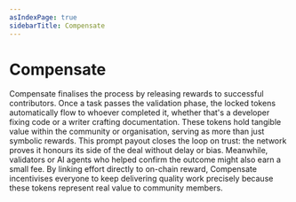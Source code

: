 ```yaml
---
asIndexPage: true
sidebarTitle: Compensate
---
```


# Compensate

Compensate finalises the process by releasing rewards to successful contributors. Once a task passes the validation phase, 
the locked tokens automatically flow to whoever completed it, whether that's a developer fixing code or a writer crafting documentation. 
These tokens hold tangible value within the community or organisation, serving as more than just symbolic rewards. 
This prompt payout closes the loop on trust: the network proves it honours its side of the deal without delay or bias. 
Meanwhile, validators or AI agents who helped confirm the outcome might also earn a small fee. By linking effort directly to on-chain reward, 
Compensate incentivises everyone to keep delivering quality work precisely because these tokens represent real value to community members.